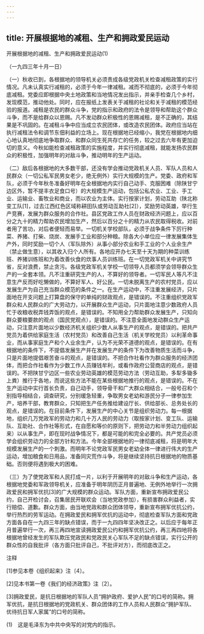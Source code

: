 ```yaml
---
---
---
```

title: 开展根据地的减租、生产和拥政爱民运动
---



开展根据地的减租、生产和拥政爱民运动(1)


（一九四三年十月一日）

（一）秋收已到，各根据地的领导机关必须责成各级党政机关检查减租政策的实行情况。凡未认真实行减租的，必须于今年一律减租。减而不彻底的，必须于今年彻底减租。党委应即根据中央土地政策和当地情况发出指示，并亲手检查几个乡村，发现模范，推动他处。同时，应在报纸上发表关于减租的社论和关于减租的模范经验的报道。减租是农民的群众斗争，党的指示和政府的法令是领导和帮助这个群众斗争，而不是给群众以恩赐。凡不发动群众积极性的恩赐减租，是不正确的，其结果是不巩固的。在减租斗争中应当成立农民团体，或改造农民团体。政府应当站在执行减租法令和调节东佃利益的立场上。现在根据地已经缩小，我党在根据地内细心地认真地彻底地争取群众、和群众同生死共存亡的任务，较之过去六年有更加迫切的意义。今秋如能检查减租政策的实施程度，并实行彻底减租，就能发扬农民群众的积极性，加强明年的对敌斗争，推动明年的生产运动。

（二）敌后各根据地的大多数干部，还没有学会推动党政机关人员、军队人员和人民群众（一切公私军民男女老少，绝无例外）实行大规模的生产。党委、政府和军队，必须于今年秋冬准备好明年在全根据地内实行自己动手、克服困难（除陕甘宁边区外，暂不提丰衣足食口号）的大规模生产运动，包括公私农业、工业、手工业、运输业、畜牧业和商业，而以农业为主体。实行按家计划，劳动互助（陕北称变工队[1]，过去江西红色区域称耕田队或劳动互助社[2]），奖励劳动英雄，举行生产竞赛，发展为群众服务的合作社。县区党政工作人员在财政经济问题上，应以百分之九十的精力帮助农民增加生产，然后以百分之十的精力从农民取得税收。对前者用了苦功，对后者便轻而易举。一切机关学校部队，必须于战争条件下厉行种菜、养猪、打柴、烧炭、发展手工业和部分种粮。除各大小单位应一律发展集体生产外，同时奖励一切个人（军队除外）从事小部分农业和手工业的个人业余生产（禁止做生意），以其收入归个人所有。各地应开办七天至十天为期的种菜训练班、养猪训练班和为着改善伙食的炊事人员训练班。在一切党政军机关中讲究节省，反对浪费，禁止贪污。各级党政军机关学校一切领导人员都须学会领导群众生产的一全套本领。凡不注重研究生产的人，不算好的领导者。一切军民人等凡不注意生产反而好吃懒做的，不算好军人、好公民。一切未脱离生产的农村党员，应以发展生产为自己充当群众模范的条件之一。在生产运动中，不注重发展经济，只片面地在开支问题上打算盘的保守的单纯的财政观点，是错误的。不注重组织党政军群众和人民群众的广大劳动力，以开展群众生产运动，只片面地注意少数政府人员忙于收粮收税弄钱弄饭的观点，是错误的。不知用全力帮助群众发展生产，只知向群众要粮要款的观点（国民党观点），是错误的。不注意全面地发动群众生产运动，只注意片面地以少数经济机关组织少数人从事生产的观点，是错误的。把共产党员为着供给家庭生活（农村党员）和改善自己生活（机关学校党员）以利革命事业，而从事家庭生产和个人业余生产，认为不光荣不道德的观点，是错误的。在有根据地的条件下，不提倡发展生产并在发展生产的条件下为改善物质生活而斗争，只是片面地提倡艰苦奋斗的观点，是错误的。不把合作社看作为群众服务的经济团体，而把合作社看作为少数工作人员赚钱牟利，或看作政府公营商店的观点，是错误的。不把陕甘宁边区一些农业劳动英雄的模范劳动方法（劳动互助，多犁多锄多上粪）推行于各地，而说这些方法不能在某些根据地推行的观点，是错误的。不在生产运动中实行首长负责，自己动手，领导骨干和广大群众相结合，一般号召和个别指导相结合，调查研究，分别缓急轻重，争取男女老幼和游民分子一律参加生产，培养干部，教育群众，只知把生产任务推给建设厅长、供给部长、总务处长的观点，是错误的。在目前条件下，发展生产的中心关节是组织劳动力。每一根据地，组织几万党政军的劳动力和几十万人民的劳动力（取按家计划、变工队、运输队、互助社、合作社等形式，在自愿和等价的原则下，把劳动力和半劳动力组织起来）以从事生产，即在现时战争情况下，都是可能的和完全必要的。共产党员必须学会组织劳动力的全部方针和方法。今年全部根据地的一律彻底减租，将是明年大规模发展生产的一个刺激。而明年不论党政军民男女老幼全体一律进行伟大的生产运动，增加粮食和日用品，准备同灾荒作斗争，将是继续坚持抗日根据地的物质基础。否则便将遇到极大的困难。

（三）为了使党政军和人民打成一片，以利于开展明年的对敌斗争和生产运动，各根据地党委和军政领导机关，应准备于明年阴历正月普遍地、无例外地举行一次拥政爱民和拥军优抗[3]的广大规模的群众运动。军队方面，重新宣布拥政爱民公约，自己开检讨会，召集居民开联欢会（当地党政参加），有损害群众利益者，实行赔偿、道歉。群众方面，由当地党政和群众团体领导，重新宣布拥军优抗公约，举行热烈的劳军运动。在拥政爱民和拥军优抗的运动中，彻底检查军队方面和党政方面各自在一九四三年的缺点错误，而于一九四四年坚决改正之。以后应于每年正月普遍举行一次，再三再四地宣读拥政爱民公约和拥军优抗公约，再三再四地将各根据地曾经发生的军队欺压党政民和党政民关心军队不足的缺点错误，实行公开的群众性的自我批评（各方面只批评自己，不批评对方），而彻底改正之。

注释

[1]参见本卷《组织起来》注〔4〕。

[2]见本书第一卷《我们的经济政策》注〔2〕。

[3]拥政爱民，是抗日根据地的军队人员“拥护政府、爱护人民”的口号的简称。拥军优抗，是抗日根据地的党政机关、群众团体的工作人员和人民群众“拥护军队、优待抗日军人家属”的口号的简称。

(1)　这是毛泽东为中共中央写的对党内的指示。